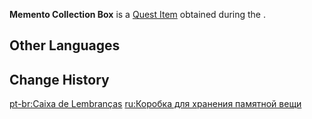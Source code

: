 {{Item Infobox
|id           = 120309
|image        = Item Returning Curios Memento.png
|type         = Quest Items
|group        = Event Items
|description  = A special box you got from Idyia that is used to contain "Returning Curios" mementos. It is said that it can protect the items within for a long time. With this box, you can pick a special memento and treasure site to leave your very own mark on the Veluriyam Mirage...
|source1      = [[Returning Curios]]
|event        = Secret Summer Paradise
}}
'''Memento Collection Box''' is a [[Quest Item]] obtained during the {{Quest|Returning Curios}}.

==Other Languages==
{{Other Languages|default_hidden=1
|en      = Memento Collection Box
|zhs     = 「见证物」的收纳盒
|zhs_rm  = "Jiànzhèng-wù" de Shōunà-hé
|zht     = 「見證物」的收納盒
|zht_rm  = "Jiànzhèng-wù" de Shōunà-hé
|ja      = 「メメント」の収納箱
|ja_rm   = "Memento" no Shuunoubako
|ko      = 「증표」 수납함
|ko_rm   = 
|es      = Recipiente de objeto testimonial
|fr      = Boîte de collection de souvenirs
|ru      = Коробка для хранения памятной вещи
|th      = กล่องเก็บ "เครื่องยืนยัน"
|th_rm   = 
|vi      = Hộp Đựng "Vật Chứng Nhận"
|de      = „Andenken“-Sammelkiste
|id      = Kotak Penyimpanan "Memento"
|pt      = Caixa de Lembranças
|tr      = Hatıra Koleksiyonu Kutusu
|it      = Scatola dei ricordi
}}

==Change History==
{{Change History|3.8}}

[[pt-br:Caixa de Lembranças]]
[[ru:Коробка для хранения памятной вещи]]